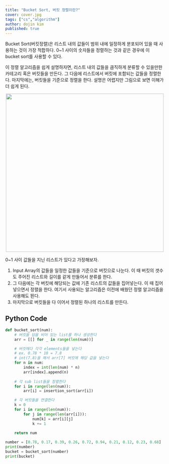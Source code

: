 ```yaml
---
title: "Bucket Sort, 버킷 정렬이란?"
cover: cover.jpg
tags: ["cs","algorithm"]
author: dojin kim
published: true
---
```



Bucket Sort(버킷정렬)은 리스트 내의 값들이 범위 내에 일정하게 분포되어 있을 때 사용하는 것이 가장 적합하다. 0\~1 사이의 숫자들을 정렬하는 것과 같은 경우에 이 bucket sort를 사용할 수 있다. 

이 정렬 알고리즘을 쉽게 설명하자면, 리스트 내의 값들을 큼직하게 분류할 수 있을만한 카테고리 혹은 버킷들을 만든다. 그 다음에 리스트에서 버킷에 포함되는 값들을 정렬한다. 마지막에는, 버킷들을 기준으로 정렬을 한다. 설명은 어렵지만 그림으로 보면 이해가 더 쉽게 된다. 

<div align="center">
<img src="./bucket_sort.png" style="width:500px"/>
</div>

0\~1 사이 값들을 지닌 리스트가 있다고 가정해보자. 

1. Input Array의 값들을 일정한 값들을 기준으로 버킷으로 나눈다. 이 때 버킷의 갯수도 주어진 리스트와 길이를 같게 만들어서 분류를 한다.
2. 그 다음에는 각 버킷에 해당되는 값에 기존 리스트의 값들을 집어넣는다. 이 때 집어넣으면서 정렬을 한다. 여기서 사용되는 알고리즘은 이전에 배웠던 정렬 알고리즘을 사용해도 뙨다. 
3. 마지막으로 버킷들을 다 이어서 정렬된 하나의 리스트를 만든다.


## Python Code

```python
def bucket_sort(num):
    # 버킷을 담을 비어 있는 list를 하나 생성한다
    arr = [[] for _ in range(len(num))]

    # 버킷에다 각각 elements들을 넣는다
    # ex. 0.78 * 10 = 7.8
    # int(7.8)을 해서 arr[7] 버킷에 해당 값을 넣는다
    for n in num: 
        index = int(len(num) * n)  
        arr[index].append(n) 
    
    # 각 sub list들을 정렬한다
    for i in range(len(num)):
        arr[i] = insertion_sort(arr[i])

    # 각 버킷들을 연결한다
    k = 0
    for i in range(len(num)):
        for j in range(len(arr[i])):
            num[k] = arr[i][j]
            k += 1
            
    return num

number = [0.78, 0.17, 0.39, 0.26, 0.72, 0.94, 0.21, 0.12, 0.23, 0.68] 
print(number)
bucket = bucket_sort(number)
print(bucket)
```